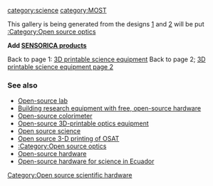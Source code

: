 {{MOST}}
[[category:science]]
[[category:MOST]]
[[Category:Open source scientific hardware]]

This gallery is being generated from the designs [http://www.thingiverse.com/jpearce/collections/open-source-scientific-tools] and [http://www.thingiverse.com/jpearce/collections/open-source-optics] will be put [[:Category:Open source optics ]]

'''Add [https://sites.google.com/site/sensoricahome/home/what-we-do/products SENSORICA products]'''

Back to page 1: [[3D printable science equipment]]
Back to page 2; [[3D printable science equipment page 2]]

{{Gallery
|width=180
|height=135
|title=[http://www.thingiverse.com/jpearce/collections/open-source-scientific-tools 3D printable science equipment]
|lines=4
|Image:20140421_163250_preview_featured.jpg|[http://www.thingiverse.com/thing:324616 Centrifuge Tube Holder]
|Image:IMG_20140429_171056_preview_featured.jpg|[http://www.thingiverse.com/thing:322727 Tubescope: $0-20 Refractor Telescope with camera mount]
|Image:IMGP6521_preview_featured.jpg|[http://www.thingiverse.com/thing:302595 Voltmeter/Ammeter Case - 1]
|Image:DSC_4520_preview_featured.jpg|[http://www.thingiverse.com/thing:320611 Conductivity Tester]
|Image:20140504_i4_1_preview_featured.jpg|[http://www.thingiverse.com/thing:319238 Olympus microscope SZ61TR Eyepiece adapter for iPhone-5]
|Image:20140506_preview_featured.jpg|[http://www.thingiverse.com/thing:319653 USB Microscope Stand (My Version)]
|Image:IMG_20140503_172338130_preview_featured.jpg|[http://www.thingiverse.com/thing:319772 Magnetic 1.5 mL tube rack/stand for IPs, etc.]
|Image:Image_preview_featured2.jpg|[http://www.thingiverse.com/thing:312313 Test tube rack]
|Image:Linear_Actuator_MugShot_preview_featured.jpg|[http://www.thingiverse.com/thing:308576 Linear Actuator - Stepper motor version]
|Image:IMG_20140417_173954139_preview_featured.jpg|[http://www.thingiverse.com/thing:306427 Funnel for filling adsorption tubes]
|Image:Trichter_preview_featured.jpg|[http://www.thingiverse.com/thing:266020 Trichter]
|Image:Ss5_16_4_30_preview_featured.jpg|[http://www.thingiverse.com/thing:304557 Sap Flow Gauge Spacer SS5_16_4_30]
|Image:Sfg_16a_5_preview_featured.jpg|[http://www.thingiverse.com/thing:304479 Sap Flow Gauge Chassis SFG_16A_5]
|Image:5-P4080029_preview_featured.jpg|[http://www.thingiverse.com/thing:303187 OpenOrbital - parametric orbital shaker]
|Image:Wind_indicator_preview_featured.jpg|[http://www.thingiverse.com/thing:297283 Wind indicator]
|Image:Water-bucket_preview_featured.jpg|[http://www.thingiverse.com/thing:298411 Rain Gauge for electronic rain sensoring]
|Image:ParametricStackingClassifier_preview_featured.jpg|[http://www.thingiverse.com/thing:295752 Parametric Stackable Classifier]
|Image:IMG_0163_preview_featured.jpg|[http://www.thingiverse.com/thing:291646 Electrolysis Chamber]
|Image:2014-03-24_12.57.32_preview_featured.jpg|[http://www.thingiverse.com/thing:285612 Jelly Jar Galvanometer]
|Image:Pic_preview_featured.jpg|[http://www.thingiverse.com/thing:280004 PhoneScope - customizable]
|Image:HackteriaMicroscopyStage_Parameter2_preview_featured.jpg|[http://www.thingiverse.com/thing:277476 Webcam Microscope Stage]
|Image:Rsz_dsc_0803_preview_featured.jpg|[http://www.thingiverse.com/thing:278074 Open Source CT Scanner]
|Image:20140318_092525_preview_featured.jpg|[http://www.thingiverse.com/thing:274830 Wind Gauge with 608ZZ Bearing]
|Image:IMG_20140319_141839_preview_featured.jpg|[http://www.thingiverse.com/thing:276089 Adjustable mount for liquid-level sensor]
|Image:Microscope_Coverslip_Case_preview_featured.jpg|[http://www.thingiverse.com/thing:277126 Microscope Coverslip Case]
|Image:Microscope_Slide_Case_preview_featured.jpg|[http://www.thingiverse.com/thing:266339 Microscope Slide Case]
|Image:20140316_185225_preview_featured.jpg|[http://www.thingiverse.com/thing:273625 100 micron constrained flow channel]
|Image:BiropetteRack.jpg|[http://www.thingiverse.com/thing:257254 Rack for Biropettes, Customizable]

|Image:Epp rack full preview featured.jpg|[http://www.thingiverse.com/thing:27674 1.5mL Tube Rack]
|Image:2012-05-09_16.53.16_display_large_preview_featured.jpg|[http://www.thingiverse.com/thing:22751 Test tubes holder]
|Image:Preview_preview_featured.jpg|[http://www.thingiverse.com/thing:27943 Test Tube Rack]
|Image:PegRack_preview_featured.jpg|[http://www.thingiverse.com/thing:34056 Peg rack test tube holder 1 cm]
|Image:CassetteRack_preview_featured.jpg|[http://www.thingiverse.com/thing:28575 Cassette rack]
|Image:Gelbox_preview_featured.jpg|[http://www.thingiverse.com/thing:35761 Gel Box for Electrophoresis]
|Image:Collimator_base_preview_featured.jpg|[http://www.thingiverse.com/thing:27972 Laser Collimator]
|Image:Gyro_preview_featured.jpg|[http://www.thingiverse.com/thing:34474 Gyro-ruler]
|Image:TeslaTurbine-v1-Housing_preview_featured.jpg|[http://www.thingiverse.com/thing:42022 Hard Drive Printable Tesla Turbine 3-Phase Generator]
|Image:Pump_w_Hose_display_large_preview_featured.jpg|[http://www.thingiverse.com/thing:22564 Diaphragm Hand Pump]
|Image:Iphone5_microscope_adapter_preview_featured.jpg|[http://www.thingiverse.com/thing:32312 iPhone 5 Microscope Adapter]
|Image:Polysoup_preview_featured2.jpg|[http://www.thingiverse.com/thing:25902 DAVLL Solenoid Holder]
|Image:DSC00005_preview_featured.jpg|[http://www.thingiverse.com/thing:43581 Bahtinov mask]
|Image:Center_base_preview_featured.jpg|[http://www.thingiverse.com/thing:37402 Bamboo Biological Enclosure Center Part1 of 2]
|Image:Photo_4_display_large_preview_featured.jpg|[http://www.thingiverse.com/thing:27300 ArduSat - The Arduino CubeSat Satellite (full scale model)]
|Image:PongSat_preview_featured.jpg|[http://www.thingiverse.com/thing:37426 JP Aerospace PongSat]
|Image:Vindmeeter_preview_featured.jpg|[http://www.thingiverse.com/thing:33994 windmeeter rotor]
|Image:Cup_preview_featured.jpg|[http://www.thingiverse.com/thing:41367 Anemometer]
|Image:Led_holder_preview_featured.jpg|[http://www.thingiverse.com/thing:42858 Wind vane]
|Image:JephiasSlideHolder.png|[https://github.com/c0nrad/JephiasTools Slide Holder Github][http://3dprint.nih.gov/discover/3dpx-000746 Slide Holder NIH]
|Image:PositiveShadowMask.png|[https://github.com/c0nrad/JephiasTools Positive Shadow Mask Github][http://3dprint.nih.gov/discover/3dpx-000752 Positive Shadow Mask NIH]
|Image:UV-Vis.jpg|[https://github.com/c0nrad/JephiasTools UV-Vis Sample Holder Github][http://3dprint.nih.gov/discover/3dpx-000775 UV-Vis Sample Holder NIH]
|Image:WaferHolder.png|[https://github.com/c0nrad/JephiasTools Wafer Holder Github][http://3dprint.nih.gov/discover/3dpx-000772 Wafer Holder NIH]
|Image:Masker.png|[https://masker.herokuapp.com Live Website]
|Image:Flouroscope.JPG|[http://3dprint.nih.gov/discover/3dpx-000774 Flouroscope NIH Files][https://github.com/rmputzig/OS-Flouroscope Assembly Instructions and BOM - GitHub]
|Image:PIC.jpg|[https://github.com/abhi4291/Adjustable-Optics-Mount Adjustable Optics Mount, GIT HUB][http://3dprint.nih.gov/discover/3dpx-000782 Adjustable Lens Mount, NIH]
|Image:PIC.jpg|[http://3dprint.nih.gov/discover/3dpx-000782 Adjustable Column, NIH][https://github.com/abhi4291/Adjustable-Optics-Mount Adjustable Colomn, GIT HUB]
|Image:3D Printed Bot.jpg|[https://github.com/jayantchalke/3D-BOT.git 3D Bot Instructions GitHub][http://3dprint.nih.gov/discover/3dpx-000768 3D Bot Design Files NIH]
|Image:Mixer.JPG|[http://3dprint.nih.gov/discover/3dpx-000769 Vortex Mixer Design Files NIH][https://github.com/jdkizer/OS-Vortex-Mixer Assembly Instructions and BOM GitHub]
|Image:Faceplate.jpg|[https://github.com/Gamer239/CustomizableFacePlate custom faceplate GitHub][http://3dprint.nih.gov/discover/3dpx-000773 NIH][http://www.thingiverse.com/thing:537409 custom faceplate Thingiverse]
|Image:Complex Carbohydrate Mixer.jpeg|[http://3dprint.nih.gov/discover/3dpx-000778 Complex Carbohydrate Mixer NIH] [https://github.com/btswanso/Complex-Carbohydrate-Mixer.git Github]
}}




{{Gallery
|width=180
|height=135
|title= Petri Dish Rotator/Spinner
|lines=2
|Image:Petri_spinner_FL.png|[https://github.com/jmbrooki/Petri-Dish-Rotator/wiki Petri Dish Rotator, Git Hub]
|Image:Side.jpg|[http://www.thingiverse.com/thing:539620 Petri Dish Rotator, Thingiverse]
|Image:PetriDishRotatorPicture.jpeg|[http://3dprint.nih.gov/discover/3dpx-000780 Petri Dish Rotator, NIH]
}}



{{Gallery
|width=180
|height=135
|title= Modular Test Tube Rack
|lines=3
|Image:MTTR.JPG|[http://3dprint.nih.gov/discover/3dpx-000776 Modular Test Tube Rack NIH Files][https://github.com/goliath182/Testtuberack GitHub]
|Image:MTTR2.JPG|
}}

{{Gallery
|width=180
|height=135
|title= Control Cart Gear
|lines=4
|Image:Control_Cart_Gear.jpeg|[https://github.com/hawkxs/control-cart-gear GitHub/Instructions][http://3dprint.nih.gov/discover/3dpx-000751 NIH]
|Image:Control_Cart_Gear_in_Use.jpeg|Control Cart in Use
}}

{{Gallery
|width=180
|height=135
|title= Compact Tension Test Mold
|lines=1
|Image:CTTM1.jpg|[https://github.com/dporter535/Compact-Tension-Mold Github][http://3dprint.nih.gov/discover/3dpx-000767 NIH]
|Image:CTTM2.jpg|
}}

{{Gallery
|width=180
|height=135
|title= Electrodeposition Cathode holder
|lines=2
|Image:mid section_2.PNG|[https://github.com/yogerdt/Electrodeposition-Cathode-holder Github][http://3dprint.nih.gov/discover/3dpx-000779 NIH]
|Image:top section_2.PNG|[https://github.com/yogerdt/Electrodeposition-Cathode-holder Github][http://3dprint.nih.gov/discover/3dpx-000779 NIH]
|Image:top.JPG|Top section
|Image:mid.JPG|Mid section
}}

{{Gallery
|width=180
|height=135
|title= Solder Station with Third Hand
|lines=2
|Image:SolderStand.JPG|[https://github.com/amwallis/SolderAssistingStand/tree/Source-Upload Github Files and Instructions][http://3dprint.nih.gov/discover/3dpx-000770 NIH Files]
|Image:IMG 3228.JPG|[https://github.com/amwallis/SolderAssistingStand/tree/Source-Upload Github Files and Instructions][http://3dprint.nih.gov/discover/3dpx-000770 NIH Files]
}}
===See also===
* [[Open-source lab]]
* [[Building research equipment with free, open-source hardware]]
* [[Open-source colorimeter]]
* [[Open-source 3D-printable optics equipment]]
* [[Open source science]]
* [[Open source 3-D printing of OSAT]]
* [[:Category:Open source optics ]]
* [[Open-source hardware]]
* [[Open-source hardware for science in Ecuador]]